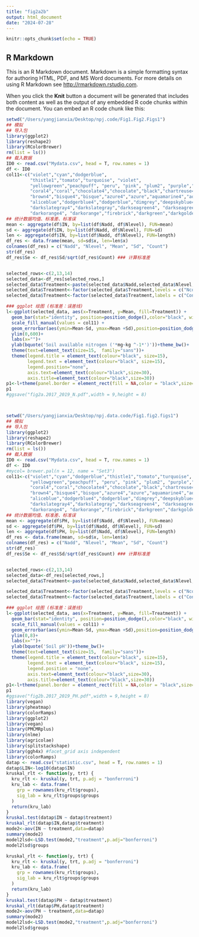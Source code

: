 ```yaml
---
title: "fig2a2b"
output: html_document
date: "2024-07-28"
---
```


```r
knitr::opts_chunk$set(echo = TRUE)
```

## R Markdown

This is an R Markdown document. Markdown is a simple formatting syntax for authoring HTML, PDF, and MS Word documents. For more details on using R Markdown see <http://rmarkdown.rstudio.com>.

When you click the **Knit** button a document will be generated that includes both content as well as the output of any embedded R code chunks within the document. You can embed an R code chunk like this:

```r
setwd("/Users/yangjianxia/Desktop/npj.code/Fig1.Fig2.Figs1")
## 模拟
## 导入包
library(ggplot2)
library(reshape2)
library(RColorBrewer)
rm(list = ls())
## 载入数据
ID0 <- read.csv("Mydata.csv", head = T, row.names = 1)
df <- ID0
col11<-c("violet","cyan","dodgerblue",
         "thistle1","tomato","turquoise", "violet", 
         "yellowgreen","peachpuff", "peru", "pink", "plum2", "purple","wheat", "cornsilk3","cornsilk",
         "coral4","coral","chocolate4","chocolate","black","chartreuse4","chartreuse","burlywood4","burlywood",
         "brown4","bisque4","bisque","azure4","azure","aquamarine4","aquamarine","antiquewhite4","antiquewhite",
         "aliceblue","dodgerblue4","dodgerblue","dimgrey","deepskyblue4", "deepskyblue", "deeppink4", "deeppink","darkviolet",
         "darkslategray4","darkslategray","darkseagreen4", "darkseagreen", "darksalmon", "darkred", "darkorchid4", "darkorchid",
         "darkorange4", "darkorange","firebrick","darkgreen","darkgoldenrod4", "darkgoldenrod", "darkcyan","cyan")
## 统计数据均值、标准差、标准误
mean <- aggregate(df$IN, by=list(df$Nadd, df$Nlevel), FUN=mean)
sd <- aggregate(df$IN, by=list(df$Nadd, df$Nlevel), FUN=sd)
len <- aggregate(df$IN, by=list(df$Nadd, df$Nlevel), FUN=length)
df_res <- data.frame(mean, sd=sd$x, len=len$x)
colnames(df_res) = c("Nadd", "Nlevel", "Mean", "Sd", "Count")
str(df_res)
df_res$Se <- df_res$Sd/sqrt(df_res$Count) ### 计算标准差


selected_rows<-c(2,13,14)
selected_data<-df_res[selected_rows,]
selected_data$Treatment<-paste(selected_data$Nadd,selected_data$Nlevel,sep="N")
selected_data$Treatment<-factor(selected_data$Treatment,levels = c("NcontN0","NcontN50","NcessN50"),order=T)
selected_data$Treatment<-factor(selected_data$Treatment,labels = c("Control","Ncont","Ncess"),order=T)

### ggplot 绘图 (标准差：误差线)
l<-ggplot(selected_data, aes(x=Treatment, y=Mean, fill=Treatment)) +
  geom_bar(stat="identity", position=position_dodge(),color="black", width=.6) +
  scale_fill_manual(values = col11) +
  geom_errorbar(aes(ymin=Mean-Sd, ymax=Mean +Sd),position=position_dodge(.6), width=.2)+
  ylim(0,600)+
  labs(x="")+
  ylab(bquote('Soil available nitrogen ('*mg~kg ^-1*')'))+theme_bw()+
  theme(text=element_text(size=15,  family="sans"))+
  theme(legend.title = element_text(colour="black", size=15),
        legend.text = element_text(colour="black", size=15),
        legend.position="none",
        axis.text=element_text(colour="black",size=30),
        axis.title=element_text(colour="black",size=30))
p1<-l+theme(panel.border = element_rect(fill = NA,color = "black",size=1.5,linetype = "solid"))
p1
#ggsave("fig2a.2017_2019_N.pdf",width = 9,height = 8)



setwd("/Users/yangjianxia/Desktop/npj.data.code/Fig1.fig2.figs1")
## 模拟
## 导入包
library(ggplot2)
library(reshape2)
library(RColorBrewer)
rm(list = ls())
## 载入数据
ID0 <- read.csv("Mydata.csv", head = T, row.names = 1)
df <- ID0
#mycol= brewer.pal(n = 12, name = "Set3")
col11<-c("violet","cyan","dodgerblue","thistle1","tomato","turquoise", "violet", 
         "yellowgreen","peachpuff", "peru", "pink", "plum2", "purple","wheat", "cornsilk3","cornsilk",
         "coral4","coral","chocolate4","chocolate","black","chartreuse4","chartreuse","burlywood4","burlywood",
         "brown4","bisque4","bisque","azure4","azure","aquamarine4","aquamarine","antiquewhite4","antiquewhite",
         "aliceblue","dodgerblue4","dodgerblue","dimgrey","deepskyblue4", "deepskyblue", "deeppink4", "deeppink","darkviolet",
         "darkslategray4","darkslategray","darkseagreen4", "darkseagreen", "darksalmon", "darkred", "darkorchid4", "darkorchid",
         "darkorange4", "darkorange","firebrick","darkgreen","darkgoldenrod4", "darkgoldenrod", "darkcyan","cyan")
## 统计数据均值、标准差、标准误
mean <- aggregate(df$PH, by=list(df$Nadd, df$Nlevel), FUN=mean)
sd <- aggregate(df$PH, by=list(df$Nadd, df$Nlevel), FUN=sd)
len <- aggregate(df$PH, by=list(df$Nadd, df$Nlevel), FUN=length)
df_res <- data.frame(mean, sd=sd$x, len=len$x)
colnames(df_res) = c("Nadd", "Nlevel", "Mean", "Sd", "Count")
str(df_res)
df_res$Se <- df_res$Sd/sqrt(df_res$Count) ### 计算标准差


selected_rows<-c(2,13,14)
selected_data<-df_res[selected_rows,]
selected_data$Treatment<-paste(selected_data$Nadd,selected_data$Nlevel,sep="N")

selected_data$Treatment<-factor(selected_data$Treatment,levels = c("NcontN0","NcontN50","NcessN50"),order=T)
selected_data$Treatment<-factor(selected_data$Treatment,labels = c("Control","Ncont","Ncess"),order=T)

### ggplot 绘图 (标准差：误差线)
l<-ggplot(selected_data, aes(x=Treatment, y=Mean, fill=Treatment)) +
  geom_bar(stat="identity", position=position_dodge(),color="black", width=.6) +
  scale_fill_manual(values = col11) +
  geom_errorbar(aes(ymin=Mean-Sd, ymax=Mean +Sd),position=position_dodge(.6), width=.2)+
  ylim(0,8)+
  labs(x="")+
  ylab(bquote('Soil pH'))+theme_bw()+
  theme(text=element_text(size=15,  family="sans"))+
  theme(legend.title = element_text(colour="black", size=15),
        legend.text = element_text(colour="black", size=15),
        legend.position = "none",
        axis.text=element_text(colour="black",size=30),
        axis.title=element_text(colour="black",size=30))
p1<-l+theme(panel.border = element_rect(fill = NA,color = "black",size=1.5,linetype = "solid"))
p1
#ggsave("fig2b.2017_2019_PH.pdf",width = 9,height = 8)
library(vegan)
library(pheatmap)
library(colorRamps)
library(ggplot2)
library(vegan)
library(PMCMRplus)
library(nlme)
library(agricolae)
library(splitstackshape)
library(ggh4x) #facet_grid axis independent
library(colorRamps)
datap <- read.csv("statistic.csv", head = T, row.names = 1)
datap$LIN<-log10(datap$IN)
kruskal_rlt <- function(y, trt) {
  kru_rlt <- kruskal(y, trt, p.adj = "bonferroni")
  kru_lab <- data.frame(
    grp = rownames(kru_rlt$groups),
    sig_lab = kru_rlt$groups$groups
  )
  return(kru_lab)
} 
kruskal.test(datap$IN ~ datap$treatment)
kruskal_rlt(datap$IN,datap$treatment)
mode2<-aov(IN ~ treatment,data=datap)
summary(mode2)
model2lsd<-LSD.test(mode2,"treatment",p.adj="bonferroni")
model2lsd$groups

kruskal_rlt <- function(y, trt) {
  kru_rlt <- kruskal(y, trt, p.adj = "bonferroni")
  kru_lab <- data.frame(
    grp = rownames(kru_rlt$groups),
    sig_lab = kru_rlt$groups$groups
  )
  return(kru_lab)
} 
kruskal.test(datap$PH ~ datap$treatment)
kruskal_rlt(datap$PH,datap$treatment)
mode2<-aov(PH ~ treatment,data=datap)
summary(mode2)
model2lsd<-LSD.test(mode2,"treatment",p.adj="bonferroni")
model2lsd$groups
```
